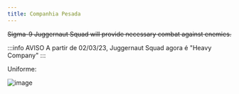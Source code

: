 ```yaml
---
title: Companhia Pesada
---
```



~~Sigma-9 Juggernaut Squad will provide necessary combat against enemies.~~

:::info AVISO
A partir de 02/03/23, Juggernaut Squad agora é "Heavy Company"
:::


Uniforme:

![image](https://cdn.discordapp.com/attachments/1073693490229284975/1074640757799002202/image.png)
